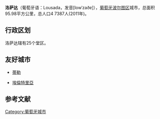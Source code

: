 {{Infobox settlement
| official_name   =洛萨达
| native_name     =  Lousada
| settlement_type = 城市
| image_flag      = Pt-lsd1.png
| flag_alt        = 
| image_shield    = LOU.png
| shield_alt      = 
| motto           = 
| image_skyline   = Paços Concelho Lousada.jpg
| image_alt       =
| image_caption   = 
| pushpin_map     = <!-- Portugal -->
| pushpin_label_position  =
| pushpin_map_alt         = 
| pushpin_mapsize         = 
| pushpin_caption = 所在位置
| latd  =  |latm  =  |latNS  = 
| longd =  |longm = |longEW =  
| coordinates_type        = region:PT_type:adm3rd
| coordinates_display     = yes
| image_map       = LocalLousada.svg
| map_alt         =
| map_caption     = 所在位置
| subdivision_type        = 国家
| subdivision_name        = 葡萄牙
| subdivision_type1       = 大区
| subdivision_name1       = [[北部大區_(葡萄牙)|北部大区]]
| subdivision_type2       = 分区
| subdivision_name2       = [[Tâmega|Tâmega]]
| subdivision_type3       = 区
| subdivision_name3       = [[波尔图区|波尔图区]]
| area_total_km2          = 95.98
| population_total        = 47387 <small>(2011)</small>
| population_density_km2  = 471
| website                 = [http://www.cm-lousada.pt/ www.cm-lousada.pt]
}}'''洛萨达'''（葡萄牙语：Lousada，发音[lowˈzaðɐ]），[[葡萄牙|葡萄牙]][[波尔图区|波尔图区]]城市，总面积95.98平方公里，总人口4 7387人(2011年)。

== 行政区划 ==
洛萨达辖有25个堂区。

==友好城市==
* {{FRA}} [[蒂勒|蒂勒]]
* {{ESP}} [[埃倫特里亞|埃倫特里亞]]

==参考文献==
{{reflist}}

[[Category:葡萄牙城市|Category:葡萄牙城市]]